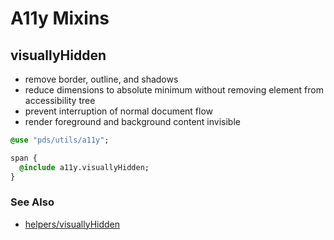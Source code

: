 
<Meta title="Sass / utils / a11y" />

# A11y Mixins


## visuallyHidden

- remove border, outline, and shadows
- reduce dimensions to absolute minimum without removing element from accessibility tree
- prevent interruption of normal document flow
- render foreground and background content invisible

```sass
@use "pds/utils/a11y";

span {
  @include a11y.visuallyHidden;
}
```

### See Also

- [helpers/visuallyHidden](?path=/docs/sass-helpers-visuallyhidden--page)
